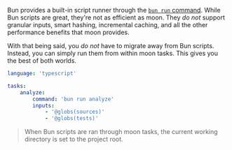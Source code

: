 Bun provides a built-in script runner through the [`bun run` command](https://bun.sh/docs/cli/run).
While Bun scripts are great, they're not as efficient as moon. They _do not_ support granular
inputs, smart hashing, incremental caching, and all the other performance benefits that moon
provides.

With that being said, you _do not_ have to migrate away from Bun scripts. Instead, you can simply
run them from within moon tasks. This gives you the best of both worlds.

```yaml title="<project>/moon.yml"
language: 'typescript'

tasks:
	analyze:
		command: 'bun run analyze'
		inputs:
			- '@globs(sources)'
			- '@globs(tests)'
```

> When Bun scripts are ran through moon tasks, the current working directory is set to the project
> root.

